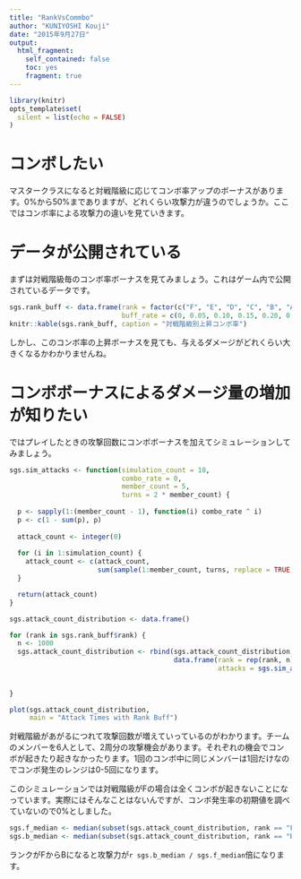 ```yaml
---
title: "RankVsCommbo"
author: "KUNIYOSHI Kouji"
date: "2015年9月27日"
output: 
  html_fragment: 
    self_contained: false
    toc: yes
    fragment: true
---
```


``` r
library(knitr)
opts_template$set(
  silent = list(echo = FALSE)
)
```

コンボしたい
============

マスタークラスになると対戦階級に応じてコンボ率アップのボーナスがあります。0%から50%までありますが、どれくらい攻撃力が違うのでしょうか。ここではコンボ率による攻撃力の違いを見ていきます。

データが公開されている
======================

まずは対戦階級毎のコンボ率ボーナスを見てみましょう。これはゲーム内で公開されているデータです。

``` r
sgs.rank_buff <- data.frame(rank = factor(c("F", "E", "D", "C", "B", "A", "S", "SS", "SSS", "Ultimate!"), ordered = TRUE),
                            buff_rate = c(0, 0.05, 0.10, 0.15, 0.20, 0.25, 0.30, 0.40, 0.45, 0.50))
knitr::kable(sgs.rank_buff, caption = "対戦階級別上昇コンボ率")
```

しかし、このコンボ率の上昇ボーナスを見ても、与えるダメージがどれくらい大きくなるかわかりませんね。

コンボボーナスによるダメージ量の増加が知りたい
==============================================

ではプレイしたときの攻撃回数にコンボボーナスを加えてシミュレーションしてみましょう。

``` r
sgs.sim_attacks <- function(simulation_count = 10,
                            combo_rate = 0,
                            member_count = 5,
                            turns = 2 * member_count) {
  
  p <- sapply(1:(member_count - 1), function(i) combo_rate ^ i)
  p <- c(1 - sum(p), p)
  
  attack_count <- integer(0)
  
  for (i in 1:simulation_count) {
    attack_count <- c(attack_count,
                      sum(sample(1:member_count, turns, replace = TRUE, prob = p)))
  }

  return(attack_count)
}

sgs.attack_count_distribution <- data.frame()

for (rank in sgs.rank_buff$rank) {
  n <- 1000
  sgs.attack_count_distribution <- rbind(sgs.attack_count_distribution,
                                         data.frame(rank = rep(rank, n),
                                                    attacks = sgs.sim_attacks(simulation_count = n,
                                                                              combo_rate = sgs.rank_buff$buff_rate[sgs.rank_buff$rank == rank],
                                                                              member_count = 6)))
}

plot(sgs.attack_count_distribution,
     main = "Attack Times with Rank Buff")
```

対戦階級があがるにつれて攻撃回数が増えていっているのがわかります。チームのメンバーを6人として、2周分の攻撃機会があります。それぞれの機会でコンボが起きたり起きなかったります。1回のコンボ中に同じメンバーは1回だけなのでコンボ発生のレンジは0-5回になります。

このシミュレーションでは対戦階級がFの場合は全くコンボが起きないことになっています。実際にはそんなことはないんですが、コンボ発生率の初期値を調べていないので0%としました。

``` r
sgs.f_median <- median(subset(sgs.attack_count_distribution, rank == "F")$attacks)
sgs.b_median <- median(subset(sgs.attack_count_distribution, rank == "B")$attacks)
```

ランクがFからBになると攻撃力が`r sgs.b_median / sgs.f_median`倍になります。
